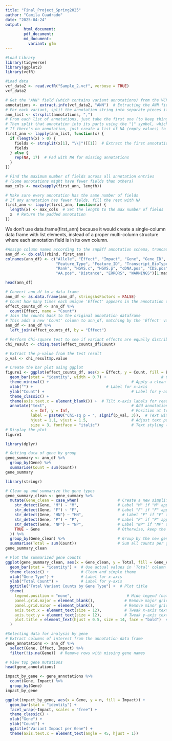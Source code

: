 ```yaml
---
title: "Final_Project_Spring2025"
author: "Camila Cuadrado"
date: "2025-04-24"
output: 
        html_document:
        pdf_document:
        md_document:
          variant: gfm
---
```


```r
#Load Library
library(tidyverse)
library(ggplot2)
library(vcfR)
```


```r
#Load data
vcf_data2 <- read.vcfR("Sample_2.vcf", verbose = TRUE)
vcf_data2
```


```r
# Get the "ANN" field (which contains variant annotations) from the VCF data
annotations <- extract.info(vcf_data2, "ANN")  # Extracting the ANN field from INFO
# For each variant, split the annotation string into separate pieces if there are multiple (they're separated by commas)
ann_list <- strsplit(annotations, ",")
# From each list of annotations, just take the first one (to keep things simple)
# Then split that annotation into its parts using the "|" symbol, which separates the details
# If there's no annotation, just create a list of NA (empty values) to fill the space
first_ann <- lapply(ann_list, function(x) {
  if (length(x) > 0) {
    fields <- strsplit(x[1], "\\|")[[1]]  # Extract the first annotation for simplicity
    fields
  } else {
    rep(NA, 17)  # Pad with NA for missing annotations
  }
})
```


```r
# Find the maximum number of fields across all annotation entries
# (Some annotations might have fewer fields than others)
max_cols <- max(sapply(first_ann, length))

# Make sure every annotation has the same number of fields
# If any annotation has fewer fields, fill the rest with NA
first_ann <- lapply(first_ann, function(x) {
  length(x) <- max_cols  # Set the length to the max number of fields
  x  # Return the padded annotation
})
```

We don’t use data.frame(first_ann) because it would create a single-column data frame with list elements, instead of a proper multi-column structure where each annotation field is in its own column.

```r
#Assign column names according to the snpEff annotation schema, truncating if necessary.
ann_df <- do.call(rbind, first_ann)
colnames(ann_df) <- c("Allele", "Effect", "Impact", "Gene", "Gene_ID", 
                      "Feature_Type", "Feature_ID", "Transcript_BioType", 
                      "Rank", "HGVS.c", "HGVS.p", "cDNA.pos", "CDS.pos", 
                      "AA.pos", "Distance", "ERRORS", "WARNINGS")[1:max_cols]
```


```r
head(ann_df)
```

```r
# Convert ann_df to a data frame
ann_df <- as.data.frame(ann_df, stringsAsFactors = FALSE)
# Count how many times each unique 'Effect' appears in the annotation dataframe
effect_counts_df <- ann_df %>%
  count(Effect, name = "Count")
# Join the counts back to the original annotation dataframe
# This adds a new 'Count' column to ann_df, matching by the 'Effect' value
ann_df <- ann_df %>%
  left_join(effect_counts_df, by = "Effect")
```

```r
# Perform Chi-square test to see if variant effects are equally distributed
chi_result <- chisq.test(effect_counts_df$Count)

# Extract the p-value from the test result
p_val <- chi_result$p.value

# Create the bar plot using ggplot
figure1 <- ggplot(effect_counts_df, aes(x = Effect, y = Count, fill = Effect)) +
  geom_bar(stat = "identity", width = 0.7) +                        # Create bars using actual count values
  theme_minimal() +                                    # Apply a clean minimal theme
  xlab("") +                                # Label for x-axis
  ylab("Count") +                                      # Label for y-axis
  theme_classic() +
  theme(axis.text.x = element_blank()) +  # Tilt x-axis labels for readability
  annotate("text",                                     # Add annotation text
           x = Inf, y = Inf,                           # Position at top-right of plot
           label = paste0("Chi-sq p = ", signif(p_val, 3)),  # Text with formatted p-value
           hjust = 1.1, vjust = 1.5,                   # Adjust text position
           size = 3, fontface = "italic")              # Text styling (size and italics)
# Display the plot
figure1
```

```r
library(dplyr)

# Getting data of gene by group
gene_summary <- ann_df %>%
  group_by(Gene) %>%
  summarise(Count = sum(Count))
gene_summary
```
```r
library(stringr)
```


```r
# Clean up and summarize the gene types
gene_summary_clean <- gene_summary %>%
  mutate(Gene_clean = case_when(                 # Create a new simplified gene label column
    str_detect(Gene, "M") ~ "M",                 # Label "M" if "M" appears in the original string
    str_detect(Gene, "F") ~ "F",                 # Label "F" if "F" appears
    str_detect(Gene, "HN") ~ "HN",                 # Label "F" if "F" appears
    str_detect(Gene, "P") ~ "P",                 # Label "P" if "P" appears
    str_detect(Gene, "NP") ~ "NP",               # Label "NP" if "NP" appears
    TRUE ~ Gene                                  # Otherwise, keep the original label
  )) %>%
  group_by(Gene_clean) %>%                       # Group by the new gene label
  summarise(Total = sum(Count))                  # Sum all counts per gene group
gene_summary_clean
```

```r
# Plot the summarized gene counts
ggplot(gene_summary_clean, aes(x = Gene_clean, y = Total, fill = Gene_clean)) +
  geom_bar(stat = "identity") +  # Use actual values in 'Total' column
  theme_classic() +              # Clean and simple theme
  xlab("Gene Type") +            # Label for x-axis
  ylab("Total Count") +          # Label for y-axis
  ggtitle("Total Variant Counts by Gene Type") +  # Plot title
  theme(
    legend.position = "none",                        # Hide legend (not needed)
    panel.grid.major = element_blank(),             # Remove major grid lines
    panel.grid.minor = element_blank(),             # Remove minor grid lines
    axis.text.x = element_text(size = 12),          # Tweak x-axis text size
    axis.text.y = element_text(size = 12),          # Tweak y-axis text size
    plot.title = element_text(hjust = 0.5, size = 14, face = "bold")  # Centered title
  )
```

```r
#Selecting data for analysis by gene
# Extract columns of interest from the annotation data frame
gene_annotations <- ann_df %>% 
  select(Gene, Effect, Impact) %>% 
  filter(!is.na(Gene))  # Remove rows with missing gene names

# View top gene mutations
head(gene_annotations)

```
```r
impact_by_gene <- gene_annotations %>%
  count(Gene, Impact) %>%
  group_by(Gene)
impact_by_gene

ggplot(impact_by_gene, aes(x = Gene, y = n, fill = Impact)) +
  geom_bar(stat = "identity") +
  facet_wrap(~Impact, scales = "free") +
  theme_classic() +
  xlab("Gene") +
  ylab("Count") +
  ggtitle("Variant Impact per Gene") +
  theme(axis.text.x = element_text(angle = 45, hjust = 1))
```

